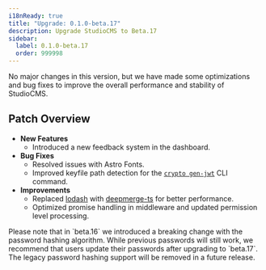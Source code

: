 ```yaml
---
i18nReady: true
title: "Upgrade: 0.1.0-beta.17"
description: Upgrade StudioCMS to Beta.17
sidebar:
  label: 0.1.0-beta.17
  order: 999998
---
```



<QuickUpdate />

No major changes in this version, but we have made some optimizations and bug fixes to improve the overall performance and stability of StudioCMS.

## Patch Overview

- **New Features**
  - Introduced a new feedback system in the dashboard.
- **Bug Fixes**
  - Resolved issues with Astro Fonts.
  - Improved keyfile path detection for the [`crypto gen-jwt`](/en/how-it-works/cli/#crypto-gen-jwt) CLI command.
- **Improvements**
  - Replaced [lodash](https://www.npmjs.com/package/lodash) with [deepmerge-ts](https://www.npmjs.com/package/deepmerge-ts) for better performance.
  - Optimized promise handling in middleware and updated permission level processing.

<Aside title="Note">
Please note that in `beta.16` we introduced a breaking change with the password hashing algorithm. While previous passwords will still work, we recommend that users update their passwords after upgrading to `beta.17`. The legacy password hashing support will be removed in a future release.
</Aside>

